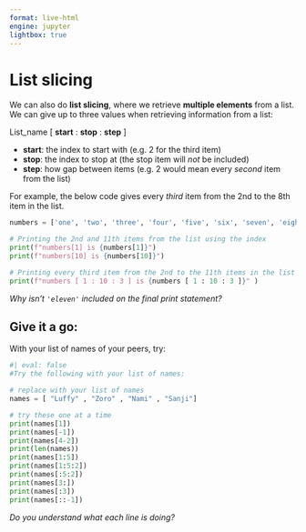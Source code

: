 ```yaml
---
format: live-html
engine: jupyter
lightbox: true
---
```


# List slicing

We can also do **list slicing**, where we retrieve **multiple elements** from a list. We can give up to three values when retrieving information from a list:

List_name [ **start** : **stop** : **step** ]

-  **start**: the index to start with (e.g. 2 for the third item)
-  **stop**: the index to stop at (the stop item will _not_ be included)
-  **step**: how gap between items (e.g. 2 would mean every _second_ item from the list)

For example, the below code gives every _third_ item from the 2nd to the 8th item in the list. 

```python
numbers = ['one', 'two', 'three', 'four', 'five', 'six', 'seven', 'eight', 'nine', 'ten', 'eleven']

# Printing the 2nd and 11th items from the list using the index 
print(f"numbers[1] is {numbers[1]}")
print(f"numbers[10] is {numbers[10]}")

# Printing every third item from the 2nd to the 11th items in the list
print(f"numbers [ 1 : 10 : 3 ] is {numbers [ 1 : 10 : 3 ]}" )
```

_Why isn't ```'eleven'``` included on the final print statement?_

## Give it a go:

With your list of names of your peers, try:

```python
#| eval: false
#Try the following with your list of names: 

# replace with your list of names
names = [ "Luffy" , "Zoro" , "Nami" , "Sanji"]

# try these one at a time
print(names[1])
print(names[-1])
print(names[4-2])
print(len(names))
print(names[1:5])
print(names[1:5:2])
print(names[:5:2])
print(names[3:])
print(names[:3])
print(names[::-1])
```

_Do you understand what each line is doing?_
